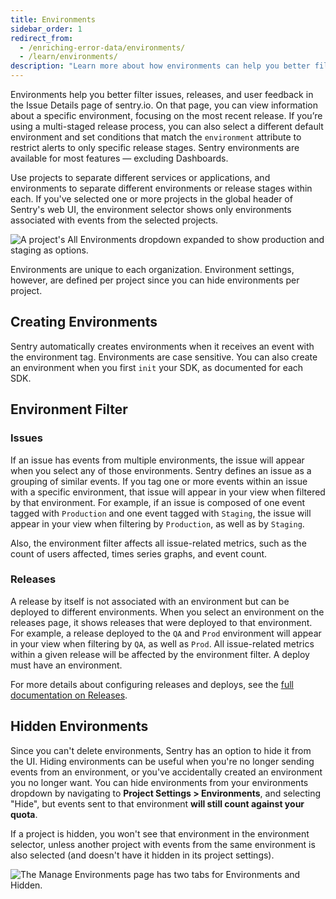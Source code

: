 ```yaml
---
title: Environments
sidebar_order: 1
redirect_from:
  - /enriching-error-data/environments/
  - /learn/environments/
description: "Learn more about how environments can help you better filter issues, releases, and user feedback in the Issue Details page on sentry.io."
---
```


Environments help you better filter issues, releases, and user feedback in the Issue Details page of sentry.io. On that page, you can view information about a specific environment, focusing on the most recent release. If you’re using a multi-staged release process, you can also select a different default environment and set conditions that match the `environment` attribute to restrict alerts to only specific release stages. Sentry environments are available for most features — excluding Dashboards.

Use projects to separate different services or applications, and environments to separate different environments or release stages within each. If you've selected one or more projects in the global header of Sentry's web UI, the environment selector shows only environments associated with events from the selected projects.

![A project's All Environments dropdown expanded to show production and staging as options.](env_dropdown.png)

Environments are unique to each organization. Environment settings, however, are defined per project since you can hide environments per project.

## Creating Environments

Sentry automatically creates environments when it receives an event with the environment tag. Environments are case sensitive. You can also create an environment when you first `init` your SDK, <PlatformLink to="/configuration/environments/">as documented for each SDK</PlatformLink>.

## Environment Filter

### Issues

If an issue has events from multiple environments, the issue will appear when you select any of those environments. Sentry defines an issue as a grouping of similar events. If you tag one or more events within an issue with a specific environment, that issue will appear in your view when filtered by that environment. For example, if an issue is composed of one event tagged with `Production` and one event tagged with `Staging`, the issue will appear in your view when filtering by `Production`, as well as by `Staging`.

Also, the environment filter affects all issue-related metrics, such as the count of users affected, times series graphs, and event count.

### Releases

A release by itself is not associated with an environment but can be deployed to different environments. When you select an environment on the releases page, it shows releases that were deployed to that environment. For example, a release deployed to the `QA` and `Prod` environment will appear in your view when filtering by `QA`, as well as `Prod`. All issue-related metrics within a given release will be affected by the environment filter. A deploy must have an environment.

For more details about configuring releases and deploys, see the [full documentation on Releases](/product/releases/).

## Hidden Environments

Since you can't delete environments, Sentry has an option to hide it from the UI. Hiding environments can be useful when you're no longer sending events from an environment, or you've accidentally created an environment you no longer want. You can hide environments from your environments dropdown by navigating to **Project Settings > Environments**, and selecting "Hide", but events sent to that environment **will still count against your quota**.

If a project is hidden, you won't see that environment in the environment selector, unless another project with events from the same environment is also selected (and doesn't have it hidden in its project settings).

![The Manage Environments page has two tabs for Environments and Hidden.](env_hidden.png)
